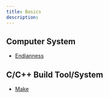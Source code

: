 ```yaml
---
title: Basics
description: 
---
```


## Computer System

* [Endianness](/tech-notes/coding/basics/endianness)

## C/C++ Build Tool/System

* [Make](https://seisman.github.io/how-to-write-makefile/index.html)